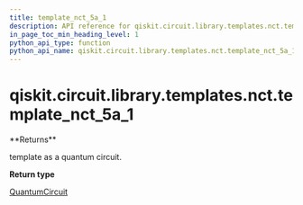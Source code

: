 ```yaml
---
title: template_nct_5a_1
description: API reference for qiskit.circuit.library.templates.nct.template_nct_5a_1
in_page_toc_min_heading_level: 1
python_api_type: function
python_api_name: qiskit.circuit.library.templates.nct.template_nct_5a_1
---
```


# qiskit.circuit.library.templates.nct.template\_nct\_5a\_1

<Function id="qiskit.circuit.library.templates.nct.template_nct_5a_1" name="template_nct_5a_1" isDedicatedPage={true} github="https://github.com/qiskit/qiskit/tree/stable/0.18/qiskit/circuit/library/templates/nct/template_nct_5a_1.py" signature="template_nct_5a_1()">
  **Returns**

  template as a quantum circuit.

  **Return type**

  [QuantumCircuit](qiskit.circuit.QuantumCircuit "qiskit.circuit.QuantumCircuit")
</Function>

